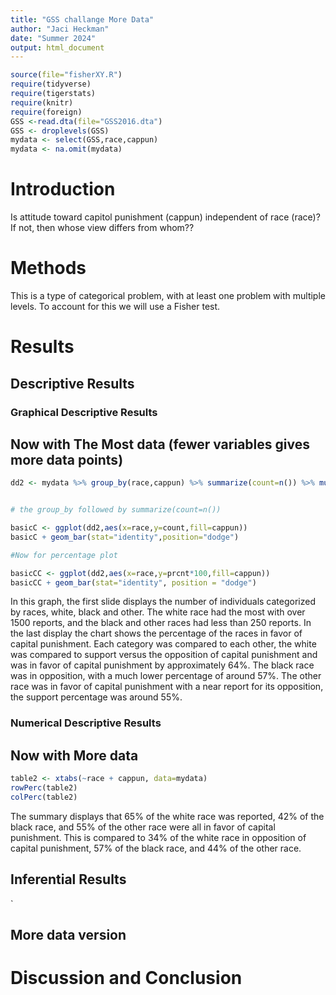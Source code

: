```yaml
---
title: "GSS challange More Data"
author: "Jaci Heckman"
date: "Summer 2024"
output: html_document
---
```








```r
source(file="fisherXY.R")
require(tidyverse)
require(tigerstats)
require(knitr)
require(foreign)
GSS <-read.dta(file="GSS2016.dta")
GSS <- droplevels(GSS)
mydata <- select(GSS,race,cappun)
mydata <- na.omit(mydata)
```

# Introduction

<!--In this section you explain what you are trying to show.  Where did the data come from?  What is the research or other question you are trying to answer?.  If you skimp in this section expect to be marked down in your grade. Paint a picture of the project a couple of paragraphs is expected!-->

Is attitude toward capitol punishment (cappun) independent of race (race)?
If not, then whose view differs from whom??

# Methods

<!--Decide on your methods:  use "variable analysis" or other appropriate descriptors.  Make sure to choose at least one graphical method and at least one numerical method. Discuss what data manipulations may be needed for example subsetting or other binning procedures and what sort of graphical displays and inferential tools will be used!-->
  
This is a type of categorical problem, with at least one problem with multiple levels. To account for this we will use a Fisher test.

# Results

<!--Divide this section into two sub-sections:  One for your descriptive  results and one for your inferential results.!-->

## Descriptive Results

### Graphical Descriptive Results

<!--Graphical results here.  Make sure to show your code.  Provide appropriate labels for axes, giving units if possible, and provide a good title for the graph, too.  Use the graphical results to describe the patterns if any that exist in the data as focused toward the research question. Bottom line is to explain the features of the graph that are relevant to conforming or departing to what is expected by your null hypothesis !-->



## Now with The Most data (fewer variables gives more data points)
  
```r
dd2 <- mydata %>% group_by(race,cappun) %>% summarize(count=n()) %>% mutate(prcnt=count/sum(count))


# the group_by followed by summarize(count=n())

basicC <- ggplot(dd2,aes(x=race,y=count,fill=cappun))
basicC + geom_bar(stat="identity",position="dodge")

#Now for percentage plot

basicCC <- ggplot(dd2,aes(x=race,y=prcnt*100,fill=cappun)) 
basicCC + geom_bar(stat="identity", position = "dodge")
```
  
In this graph, the first slide displays the number of individuals categorized by races, white, black and other. The white race had the most with over 1500 reports, and the black and other races had less than 250 reports.
In the last display the chart shows the percentage of the races in favor of capital punishment. Each category was compared to each other, the white was compared to support versus the opposition of capital punishment and was in favor of capital punishment by approximately 64%. The black race was in opposition, with a much lower percentage of around 57%. The other race was in favor of capital punishment with a near report for its opposition, the support percentage was around 55%.



### Numerical Descriptive Results

<!--Numerical results go here. Use the numerical results to describe the patterns if any that exist in the data as focused toward the research question!-->




## Now with More data
  
```r
table2 <- xtabs(~race + cappun, data=mydata)
rowPerc(table2)
colPerc(table2)
```
  
The summary displays that 65% of the white race was reported, 42% of the black race, and 55% of the other race were all in favor of capital punishment. This is compared to 34% of the white race in opposition of capital punishment, 57% of the black race, and 44% of the other race. 


## Inferential Results

<!--State hypothesis clearly.  Make sure your discussion of the inferential test covers all the aspects that the test output produces, such as test statistic, p-value etc.  Make a decision about the null hypothesis, explain the assumptions on which the selected test/procedure was based, and why the chosen procedure satisfys the assumptions and is appropriate to answer the research question!-->

`


## More data version


# Discussion and Conclusion

<!--Discussion and conclusion here.  If you found a relationship be sure to consider whether the relationship occurs because one of the variavbles causes the other, or whether they perhasps are related for some other reason.  Watch the chapter 6 videos from the GeorgeTown videos collection.!-->
